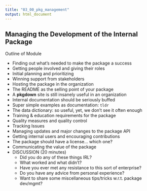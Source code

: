 ```yaml
---
title: "03_00_pkg_management"
output: html_document
---
```


## Managing the Development of the Internal Package

Outline of Module

- Finding out what's needed to make the package a success
- Getting people involved and giving their roles
- Initial planning and prioritizing
- Winning support from stakeholders
- Hosting the package in the organization
- The README as the selling point of your package
- A **pkgdown** site is still insanely useful in an organization
- Internal documentation should be seriously buffed
- Super simple examples as documentation: `tldr`
- The data dictionary: so useful, yet, we don't see it often enough
- Training & education requirements for the package
- Quality measures and quality control
- Tracking Issues
- Managing updates and major changes to the package API
- Getting internal users and encouraging contributions
- The package should have a license... which one?
- Communicating the value of the package
- DISCUSSION (20 minutes)
    - Did you do any of these things IRL?
    - What worked and what didn't?
    - Have you ever met any resistance to this sort of enterprise?
    - Do you have any advice from personal experience?
    - Want to share some miscellaneous tips/tricks w.r.t. package dev/mgmt?
